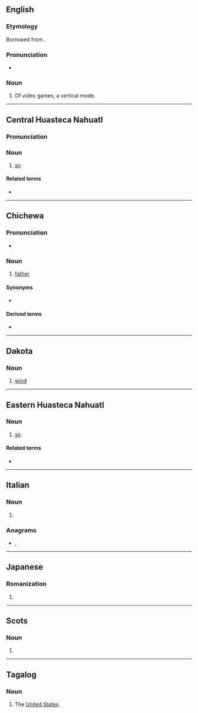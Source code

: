 {{also|Tate|tâte|tâté|täte|tatë|tatę|-tate|тате}}

==English==

===Etymology===
Borrowed from {{bor|en|ja|たて}}.

===Pronunciation===
* {{IPA|/tɔːteɪ/|/teɪt/|lang=en}} {{qualifier|The second is Anglicized and as if the etymology was from ''[[rotate]]''; the first is closer to the Japanese original.}}

===Noun===

# Of video games, a vertical mode.

----

==Central Huasteca Nahuatl==

===Pronunciation===
{{rfp|lang=nch}}

===Noun===
{{head|nch|noun}}

# [[sir]].

====Related terms====
* {{l|nch|nane}}

----

==Chichewa==

===Pronunciation===
* {{ny-IPA|taté}}

===Noun===
{{ny-noun|head=taté|1a}}

# [[father]]

====Synonyms====
* {{l|ny|bambo}}

====Derived terms====
* {{l|ny|Atate}}

{{topics|ny|Family}}

----

==Dakota==

===Noun===
{{head|dak|noun}}

# [[wind]]

----

==Eastern Huasteca Nahuatl==


===Noun===
{{head|nhe|noun}}

# [[sir]].

====Related terms====
* {{l|nhe|nane}}

----

==Italian==

===Noun===
{{head|it|noun plural form|g=f}}

# {{plural of|tata|lang=it}}

===Anagrams===
* {{l|it|atte}}, {{l|it|teta}}

----

==Japanese==

===Romanization===
{{ja-romaji}}

# {{ja-romanization of|たて}}

----

==Scots==

===Noun===
{{head|sco|noun}}

# {{alternative spelling of|tait|lang=sco|nodot=1}}

----

==Tagalog==

===Noun===
{{attention|tl|shouldn't this be 'proper noun'?}}
{{tl-noun}}

# {{lb|tl|slang}} The [[United States|United States]].